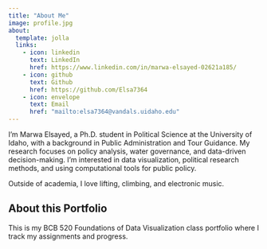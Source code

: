 ```yaml
---
title: "About Me"
image: profile.jpg
about:
  template: jolla
  links:
    - icon: linkedin
      text: LinkedIn
      href: https://www.linkedin.com/in/marwa-elsayed-02621a185/
    - icon: github
      text: Github
      href: https://github.com/Elsa7364
    - icon: envelope
      text: Email
      href: "mailto:elsa7364@vandals.uidaho.edu"
---
```


I'm Marwa Elsayed, a Ph.D. student in Political Science at the University of Idaho, with a background in Public Administration and Tour Guidance. My research focuses on policy analysis, water governance, and data-driven decision-making. I'm interested in data visualization, political research methods, and using computational tools for public policy.

Outside of academia, I love lifting, climbing, and electronic music.

## About this Portfolio

This is my BCB 520 Foundations of Data Visualization class portfolio where I track my assignments and progress.
